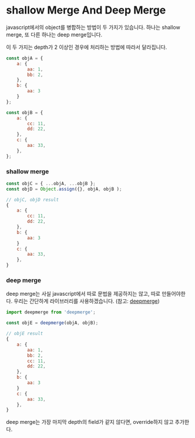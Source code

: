 # shallow Merge And Deep Merge
javascript에서의 object를 병합하는 방법이 두 가지가 있습니다. 하나는 shallow merge, 또 다른 하나는 deep merge입니다.

이 두 가지는 depth가 2 이상인 경우에 처리하는 방법에 따라서 달라집니다.

```jsx
const objA = {
	a: {
		aa: 1,
		bb: 2,
	},
	b: {
		aa: 3
	}
};

const objB = {
	a: {
		cc: 11,
		dd: 22,
	},
	c: {
		aa: 33,
	},
};

```

### shallow merge

```jsx
const objC = { ...objA, ...objB };
const objD = Object.assign({}, objA, objB );

// objC, objD result
{
	a: {
		cc: 11,
		dd: 22,
	},
	b: {
		aa: 3
	}
	c: {
		aa: 33,
	},
}
```

### deep merge

deep merge는 사실 javascript에서 따로 문법을 제공하지는 않고, 따로 만들어야한다. 우리는 간단하게 라이브러리를 사용하겠습니다. (참고: [deepmerge](https://www.npmjs.com/package/deepmerge))

```jsx
import deepmerge from 'deepmerge';

const objE = deepmerge(objA, objB);

// objE result
{
	a: {
		aa: 1,
		bb: 2,
		cc: 11,
		dd: 22,
	},
	b: {
		aa: 3
	}
	c: {
		aa: 33,
	},
}
```

deep merge는 가장 마지막 depth의 field가 같지 않다면, override하지 않고 추가한다.